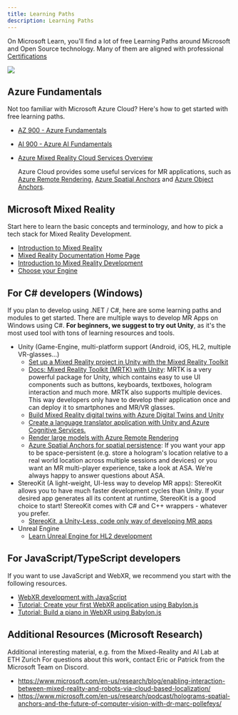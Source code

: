 ```yaml
---
title: Learning Paths
description: Learning Paths
---
```


<PageDescription>

On Microsoft Learn, you'll find a lot of free <span>Learning Paths</span> around Microsoft and Open Source technology.
Many of them are aligned with professional [Certifications](https://docs.microsoft.com/en-us/certifications/browse/)

</PageDescription>

![](https://docs.microsoft.com/en-us/windows/mixed-reality/discover/images/02_mixedrealityslashmixedreality.png)

## Azure Fundamentals

Not too familiar with <span>Microsoft Azure Cloud</span>?
Here's how to get started with free learning paths.

- [AZ 900 - Azure Fundamentals](https://docs.microsoft.com/en-us/certifications/exams/az-900?tab=tab-learning-paths)
- [AI 900 - Azure AI Fundamentals](https://docs.microsoft.com/en-us/certifications/azure-ai-fundamentals/)

- [Azure Mixed Reality Cloud Services Overview](https://docs.microsoft.com/en-us/windows/mixed-reality/develop/mixed-reality-cloud-services)

  Azure Cloud provides some useful services for MR applications, such as
  [Azure Remote Rendering](https://docs.microsoft.com/en-us/azure/remote-rendering/), [Azure Spatial Anchors](https://docs.microsoft.com/en-us/azure/spatial-anchors/)
  and [Azure Object Anchors](https://docs.microsoft.com/en-us/azure/object-anchors/).

## Microsoft Mixed Reality

Start here to learn the basic concepts and terminology, and how to pick a tech stack for Mixed Reality Development.

- [Introduction to Mixed Reality](https://docs.microsoft.com/en-us/learn/modules/intro-to-mixed-reality/)
- [Mixed Reality Documentation Home Page](https://docs.microsoft.com/en-us/windows/mixed-reality/)
- [Introduction to Mixed Reality Development](https://docs.microsoft.com/en-us/windows/mixed-reality/develop/development)
- [Choose your Engine](https://docs.microsoft.com/en-us/windows/mixed-reality/develop/choosing-an-engine)

## For C# developers (Windows)

If you plan to develop using .NET / C#, here are some learning paths and modules to get started. There are multiple ways to develop MR Apps on Windows using C#. **For beginners, we suggest to try out Unity**, as it's the most used tool with tons of learning resources and tools.
- Unity (Game-Engine, multi-platform support (Android, iOS, HL2, multiple VR-glasses...)
  - [Set up a Mixed Reality project in Unity with the Mixed Reality Toolkit](https://docs.microsoft.com/en-us/learn/modules/mixed-reality-toolkit-project-unity/)
  - [Docs: Mixed Reality Toolkit (MRTK) with Unity](https://docs.microsoft.com/en-us/windows/mixed-reality/mrtk-unity/mrtk2/?view=mrtkunity-2022-05): MRTK is a very powerful package for Unity, which contains easy to use UI components such as buttons, keyboards, textboxes, hologram interaction and much more. MRTK also supports multiple devices. This way developers only have to develop their application once and can deploy it to smartphones and MR/VR glasses.
  - [Build Mixed Reality digital twins with Azure Digital Twins and Unity](https://docs.microsoft.com/en-us/learn/paths/build-mixed-reality-azure-digital-twins-unity/)
  - [Create a language translator application with Unity and Azure Cognitive Services.](https://docs.microsoft.com/en-us/learn/modules/create-language-translator-mixed-reality-application-unity-azure-cognitive-services/)
  - [Render large models with Azure Remote Rendering](https://docs.microsoft.com/en-us/learn/modules/render-model-azure-remote-rendering-unity/)
  - [Azure Spatial Anchors for spatial persistence](https://docs.microsoft.com/en-us/azure/spatial-anchors/): If you want your app to be space-persistent (e.g. store a hologram's location relative to a real world location across multiple sessions and devices) or you want an MR multi-player experience, take a look at ASA. We're always happy to answer questions about ASA. 
- StereoKit (A light-weight, UI-less way to develop MR apps): StereoKit allows you to have much faster development cycles than Unity. If your desired app generates all its content at runtime, StereoKit is a good choice to start! StereoKit comes with C# and C++ wrappers - whatever you prefer.
  - [StereoKit, a Unity-Less, code only way of developing MR apps](https://stereokit.net/)
- Unreal Engine
  - [Learn Unreal Engine for HL2 development](https://www.unrealengine.com/en-US/blog/learn-unreal-engine-for-microsoft-hololens-2)

## For JavaScript/TypeScript developers

If you want to use JavaScript and WebXR, we recommend you start with the following resources.

- [WebXR development with JavaScript](https://docs.microsoft.com/en-us/windows/mixed-reality/develop/javascript/webxr-overview)
- [Tutorial: Create your first WebXR application using Babylon.js](https://docs.microsoft.com/en-us/windows/mixed-reality/develop/javascript/tutorials/babylonjs-webxr-helloworld/introduction-01)
- [Tutorial: Build a piano in WebXR using Babylon.js](https://docs.microsoft.com/en-us/windows/mixed-reality/develop/javascript/tutorials/babylonjs-webxr-piano/introduction-01)

## Additional Resources (Microsoft Research)

Additional interesting material, e.g. from the <span>Mixed-Reality and AI Lab at ETH Zurich</span> For questions about this work, contact Eric or Patrick from the Microsoft Team on Discord.

- https://www.microsoft.com/en-us/research/blog/enabling-interaction-between-mixed-reality-and-robots-via-cloud-based-localization/
- https://www.microsoft.com/en-us/research/podcast/holograms-spatial-anchors-and-the-future-of-computer-vision-with-dr-marc-pollefeys/
